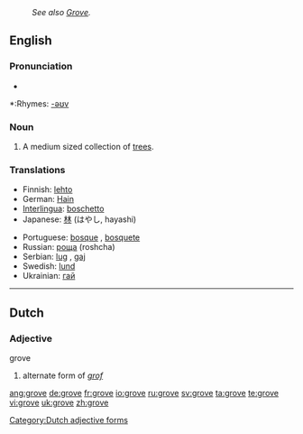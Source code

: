 :''See also [[Grove]].''
==English==

===Pronunciation===
*{{audio|en-us-grove.ogg|Audio (US)}}

*:Rhymes: [[Rhymes:English:-əʊv|-əʊv]]

===Noun===
{{en-noun}}

# A medium sized collection of [[tree]]s.

===Translations===
{{rfc-level|Translations at L3+ (AutoFormat would have corrected level of Translations)}}
{{top}}
*Finnish: [[lehto]]
*German: [[Hain]] {{m}}
*[[Interlingua]]: [[boschetto]]
*Japanese: [[林]] (はやし, hayashi)
{{mid}}
*Portuguese: [[bosque]] {{m}}, [[bosquete]] {{m}}
*Russian: [[роща]] (roshcha) {{f}}
*Serbian: [[lug]] {{m}}, [[gaj]] {{m}}
*Swedish: [[lund]]
*Ukrainian: [[:uk:Гай|гай]] {{m}}
{{bottom}}

----

==Dutch==

===Adjective===
;grove

# alternate form of ''[[grof]]''

[[Category:Dutch adjective forms]]

[[ang:grove]]
[[de:grove]]
[[fr:grove]]
[[io:grove]]
[[ru:grove]]
[[sv:grove]]
[[ta:grove]]
[[te:grove]]
[[vi:grove]]
[[uk:grove]]
[[zh:grove]]